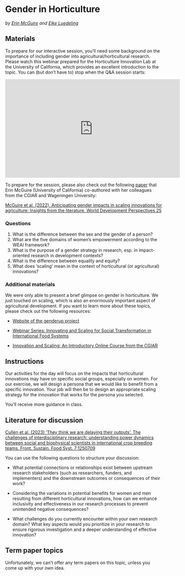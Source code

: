 # Gender in Horticulture {#gender}
*by [Erin McGuire](https://horticulture.ucdavis.edu/people/erin-mcguire) and [Eike Luedeling](http://www.hortibonn.de/author/prof.-dr.-eike-luedeling/)*

## Materials {#labor_gender_materials}

To prepare for our interactive session, you'll need some background on the importance of including gender into agricultural/horticultural research. Please watch this webinar prepared for the Horticulture Innovation Lab at the University of California, which provides an excellent introduction to the topic. You can (but don't have to) stop when the Q&A session starts:

<iframe width="560" height="315" src="https://www.youtube.com/embed/JBwVCmJKmhA" frameborder="0" allowfullscreen></iframe>

To prepare for the session, please also check out the following [paper](https://doi.org/10.1016/j.wdp.2021.100386) that Erin McGuire (University of California) co-authored with her colleagues from the CGIAR and Wageningen University:

[McGuire et al. (2022). Anticipating gender impacts in scaling innovations for agriculture: Insights from the literature. World Development Perspectives 25](https://doi.org/10.1016/j.wdp.2021.100386)

### Questions

1. What is the difference between the sex and the gender of a person?
2. What are the five domains of women’s empowerment according to the WEAI framework?
3. What is the purpose of a gender strategy in research, esp. in impact-oriented research in development contexts?
4. What is the difference between equality and equity?
5. What does 'scaling' mean in the context of horticultural (or agricultural) innovations?
 

### Additional materials {#labor_gender_additional}

We were only able to present a brief glimpse on gender in horticulture. We just touched on scaling, which is also an enormously important aspect of agricultural development. If you want to learn more about these topics, please check out the following resources:

* [Website of the genderup project](https://genderup.ucdavis.edu)

* [Webinar Series: Innovating and Scaling for Social Transformation in International Food Systems](https://horticulture.ucdavis.edu/event/webinar-series-innovating-and-scaling-social-transformation-international-food-systems)

* [Innovation and Scaling: An Introductory Online Course from the CGIAR](https://www.cgiar.org/news-events/news/innovation-and-scaling-an-introductory-online-course/)


## Instructions

Our activities for the day will focus on the impacts that horticultural innovations may have on specific social groups, especially on women. For our exercise, we will design a persona that we would like to benefit from a specific innovation. Your job will then be to design an appropriate scaling strategy for the innovation that works for the persona you selected.

You'll receive more guidance in class.


## Literature for discussion {#labor_gender_literature}

[Cullen et al. (2023) ‘They think we are delaying their outputs’. The challenges of interdisciplinary research: understanding power dynamics between social and biophysical scientists in international crop breeding teams. Front. Sustain. Food Syst. 7:1250709 ](https://doi.org/10.3389/fsufs.2023.1250709)

You can use the following questions to structure your discussion:

* What potential connections or relationships exist between upstream research stakeholders (such as researchers, funders, and implementers) and the downstream outcomes or consequences of their work?

* Considering the variations in potential benefits for women and men resulting from different horticultural innovations, how can we enhance inclusivity and effectiveness in our research processes to prevent unintended negative consequences?

* What challenges do you currently encounter within your own research domain? What key aspects would you prioritize in your research to ensure rigorous investigation and a deeper understanding of effective innovation?


## Term paper topics {#labor_gender_term_papers}

Unfortunately, we can't offer any term papers on this topic, unless you come up with your own idea.
